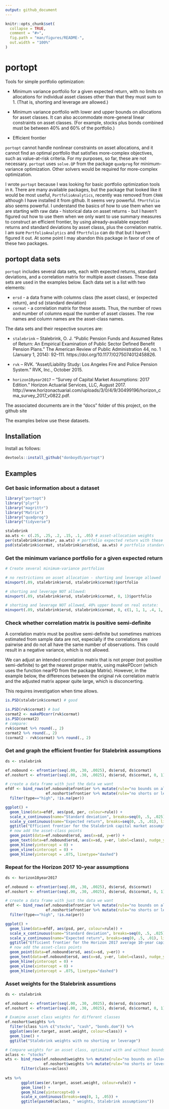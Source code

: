 ```yaml
---
output: github_document
---
```


<!-- README.md is generated from README.Rmd. Please edit that file -->

```r
knitr::opts_chunk$set(
  collapse = TRUE,
  comment = "#>",
  fig.path = "man/figures/README-",
  out.width = "100%"
)
```
# portopt

Tools for simple portfolio optimization:

* Minimum variance portfolio for a given expected return, with no limits on allocations for individual asset classes other than that they must sum to 1. (That is, shorting and leverage are allowed.)

* Minimum variance portfolio with lower and upper bounds on allocations for asset classes. It can also accommodate more-general linear constraints on asset classes. (For example, stocks plus bonds combined must be between 40% and 60% of the portfolio.)

* Efficient frontier

`portopt` cannot handle nonlinear constraints on asset allocations, and it cannot find an optimal portfolio that satisfies more-complex objectives, such as value-at-risk criteria. For my purposes, so far, these are not necessary. `portopt` uses `solve.QP` from the package `quadprog` for minimum-variance optimization. Other solvers would be required for more-complex optimization.

I wrote `portopt` because I was looking for basic portfolio optimization tools in `R`. There are many available packages, but the package that looked like it would be most useful, `PortfolioAnalytics`, recently was removed from `CRAN` although I have installed it from github. It seems very powerful. `fPortfolio` also seems powerful. I understand the basics of how to use them when we are starting with raw data - historical data on asset returns - but I haven't figured out how to use them when we only want to use summary measures to construct an efficient frontier, by using already-available expected returns and standard deviations by asset classs, plus the correlation matrix. I am sure `PortfolioAnalytics` and `fPortfolio` can do that but I haven't figured it out. At some point I may abandon this package in favor of one of these two packages.

## portopt data sets

`portopt` includes several data sets, each with expected returns, standard deviations, and a correlation matrix for multiple asset classes. These data sets are used in the examples below. Each data set is a list with two elements:

* `ersd` - a data frame with columns class (the asset class), er (expected return), and sd (standard deviation)
* `cormat` - a correlation matrix for these assets. Thus, the number of rows and number of columns equal the number of asset classes. The row names and column names are the asset-class names.

The data sets and their respective sources are:

* `stalebrink` -- Stalebrink, O. J. “Public Pension Funds and Assumed Rates of Return: An Empirical Examination of Public Sector Defined Benefit Pension Plans.” The American Review of Public Administration 44, no. 1 (January 1, 2014): 92–111. https://doi.org/10.1177/0275074012458826.

* `rvk` -- RVK. “Asset/Liability Study: Los Angeles Fire and Police Pension System.” RVK, Inc., October 2015.

* `horizon10year2017` -- “Survey of Capital Market Assumptions: 2017 Edition.” Horizon Actuarial Services, LLC, August 2017. http://www.horizonactuarial.com/uploads/3/0/4/9/30499196/horizon_cma_survey_2017_v0822.pdf.

The associated documents are in the "docs" folder of this project, on the github site

The examples below use these datasets.


## Installation

Install as follows:

``` r
devtools::install_github("donboyd5/portopt")
```

## Examples

### Get basic information about a dataset

```r
library("portopt")
library("plyr")
library("magrittr")
library("Matrix")
library("quadprog")
library("tidyverse")

stalebrink
aa.wts <- c(.25, .25, .2, .15, .1, .05) # asset-allocation weights
per(stalebrink$ersd$er, aa.wts) # portfolio expected return with these weights
psd(stalebrink$cormat, stalebrink$ersd$sd, aa.wts) # portfolio standard deviation with these weights

```


### Get the minimum variance portfolio for a given expected return

```r
# Create several minimum-variance portfolios

# no restrictions on asset allocation - shorting and leverage allowed
minvport(.09, stalebrink$ersd, stalebrink$cormat)$portfolio

# shorting and leverage NOT allowed:
minvport(.09, stalebrink$ersd, stalebrink$cormat, 0, 1)$portfolio

# shorting and leverage NOT allowed, 40% upper bound on real estate:
minvport(.09, stalebrink$ersd, stalebrink$cormat, 0, c(1, 1, 1, .4, 1, 1))$portfolio

```


### Check whether correlation matrix is positive semi-definite
A correlation matrix must be positive semi-definite but sometimes matrices estimated from sample data are not, especially if the correlations are pairwise and do not all have the same number of observations. This could result in a negative variance, which is not allowed.

We can adjust an intended correlation matrix that is not proper (not positive semi-definite) to get the nearest proper matrix, using makePDcorr (which uses the function nearPD from the package Matrix). However, in the example below, the differences between the original rvk correlation matrix and the adjusted matrix appear quite large, which is disconcerting. 

This requires investigation when time allows.

```r
is.PSD(stalebrink$cormat) # good

is.PSD(rvk$cormat) # bad
cormat2 <- makePDcorr(rvk$cormat)
is.PSD(cormat2)
# compare:
rvk$cormat %>% round(., 2)
cormat2 %>% round(., 2)
(cormat2 - rvk$cormat) %>% round(., 2)

```




### Get and graph the efficient frontier for Stalebrink assumptions

```r

ds <- stalebrink

ef.nobound <- efrontier(seq(.00, .30, .0025), ds$ersd, ds$cormat)
ef.noshort <- efrontier(seq(.00, .30, .0025), ds$ersd, ds$cormat, 0, 1)

# create a data frame with just the data we want
efdf <- bind_rows(ef.nobound$efrontier %>% mutate(rule="no bounds on allocation"),
                  ef.noshort$efrontier %>% mutate(rule="no shorts or leverage")) %>%
  filter(type=="high", !is.na(per))

ggplot() +
  geom_line(data=efdf, aes(psd, per, colour=rule)) +
  scale_x_continuous(name="Standard deviation", breaks=seq(0, .5, .025), limits=c(0, .27), labels = scales::percent) +
  scale_y_continuous(name="Expected return", breaks=seq(0, .5, .01), limits=c(0, .16), labels = scales::percent) +
  ggtitle("Efficient frontier for the Stalebrink capital market assumptions", subtitle="With and without bounds on asset allocations") +
  # now add the asset-class points
  geom_point(data=ef.nobound$ersd, aes(x=sd, y=er)) +
  geom_text(data=ef.nobound$ersd, aes(x=sd, y=er, label=class), nudge_y = +.003) +
  geom_hline(yintercept = 0) +
  geom_vline(xintercept = 0) +
  geom_hline(yintercept = .075, linetype="dashed")

```


### Repeat for the Horizon 2017 10-year assumptions
```r

ds <- horizon10year2017

ef.nobound <- efrontier(seq(.00, .30, .0025), ds$ersd, ds$cormat)
ef.noshort <- efrontier(seq(.00, .30, .0025), ds$ersd, ds$cormat, 0, 1)

# create a data frame with just the data we want
efdf <- bind_rows(ef.nobound$efrontier %>% mutate(rule="no bounds on allocation"),
                  ef.noshort$efrontier %>% mutate(rule="no shorts or leverage")) %>%
  filter(type=="high", !is.na(per))

ggplot() +
  geom_line(data=efdf, aes(psd, per, colour=rule)) +
  scale_x_continuous(name="Standard deviation", breaks=seq(0, .5, .025), limits=c(0, .27), labels = scales::percent) +
  scale_y_continuous(name="Expected return", breaks=seq(0, .5, .01), limits=c(0, .16), labels = scales::percent) +
  ggtitle("Efficient frontier for the Horizon 2017 average 10-year capital market assumptions", subtitle="With and without bounds on asset allocations") +
  # now add the asset-class points
  geom_point(data=ef.nobound$ersd, aes(x=sd, y=er)) +
  geom_text(data=ef.nobound$ersd, aes(x=sd, y=er, label=class), nudge_y = +.003) +
  geom_hline(yintercept = 0) +
  geom_vline(xintercept = 0) +
  geom_hline(yintercept = .075, linetype="dashed")

```


### Asset weights for the Stalebrink assumtions
```r
ds <- stalebrink

ef.nobound <- efrontier(seq(.00, .30, .0025), ds$ersd, ds$cormat)
ef.noshort <- efrontier(seq(.00, .30, .0025), ds$ersd, ds$cormat, 0, 1)

# Examine asset class weights for different classes
ef.noshort$weights %>%
  filter(class %in% c("stocks", "cash", "bonds.dom")) %>%
  ggplot(aes(er.target, asset.weight, colour=class)) +
  geom_line() +
  ggtitle("Stalebrink weights with no shorting or leverage")

# Compare weights for an asset class, optimized with and without bounds
aclass <- "stocks"
wts <- bind_rows(ef.nobound$weights %>% mutate(rule="no bounds on allocation"),
                 ef.noshort$weights %>% mutate(rule="no shorts or leverage")) %>%
       filter(class==aclass)
     
wts %>%
       ggplot(aes(er.target, asset.weight, colour=rule)) +
       geom_line() +
       geom_hline(yintercept=0) +
       scale_x_continuous(breaks=seq(0, 1, .05)) +
       ggtitle(paste0(aclass, " weights, Stalebrink assumptions"))

```



